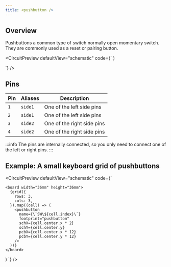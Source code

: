 ```yaml
---
title: <pushbutton />
---
```


## Overview

Pushbuttons a common type of switch normally open momentary switch. They are
commonly used as a reset or pairing button.


<CircuitPreview
  defaultView="schematic"
  code={`
    <board width="10mm" height="10mm">
      <pushbutton
        name="SW1"
        footprint="pushbutton"
      />
    </board>
  )
  
  `}
/>

## Pins

| Pin  | Aliases    | Description |
| ------- | -- |----------- |
| `1` | `side1` | One of the left side pins  |
| `2` | `side1` | One of the left side pins |
| `3` | `side2` | One of the right side pins |
| `4` | `side2` | One of the right side pins |

:::info
The pins are internally connected, so you only need to connect one of the
left or right pins.
:::

## Example: A small keyboard grid of pushbuttons

<CircuitPreview
  defaultView="schematic"
  code={`

    <board width="36mm" height="36mm">
      {grid({
        rows: 3,
        cols: 3,
      }).map((cell) => (
        <pushbutton
          name={\`SW\${cell.index}\`}
          footprint="pushbutton"
          schX={cell.center.x * 2}
          schY={cell.center.y}
          pcbX={cell.center.x * 12}
          pcbY={cell.center.y * 12}
        />  
      ))}
    </board>
  )
  `}
/>
